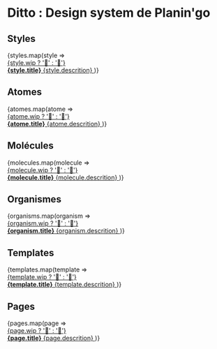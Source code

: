 



<Meta title="Ditto - Introduction" />

<style>
  {`
  .subheading {
    --mediumdark: '#999999';
    font-weight: 900;
    font-size: 13px;
    color: #999;
    letter-spacing: 6px;
    line-height: 24px;
    text-transform: uppercase;
    margin-bottom: 12px;
    margin-top: 40px;
  }

  .link-list {
    display: grid;
    grid-template-columns: 1fr;
    row-gap: 10px;
  }

  .info-status {
    margin: 0.7em;
  }

  #design-system {
    text-align: center;
    margin-bottom: 0.7em;
  }

  #styles, #atomes, #molécules, #organismes, #templates, #pages {
    margin-top: 1.7em;
  }

  @media (min-width: 620px) {
    .link-list {
      row-gap: 20px;
      column-gap: 20px;
      grid-template-columns: repeat(7, 1fr);
    }
  }

  @media all and (-ms-high-contrast:none) {
  .link-list {
      display: -ms-grid;
      -ms-grid-columns: repeat(7, 1fr);
    }
  }

  .link-item {
    padding: 20px 30px 20px 15px;
    border: 1px solid #00000010;
    border-radius: 5px;
    transition: background 150ms ease-out, border 150ms ease-out, transform 150ms ease-out;
    color: #333333;
    display: flex;
    align-items: center;
    cursor: pointer;
  }

  .link-item:hover {
    border-color: #1EA7FD50;
    transform: translate3d(0, -3px, 0);
    box-shadow: rgba(0, 0, 0, 0.08) 0 3px 10px 0;
  }

  .link-item:active {
    border-color: #1EA7FD;
    transform: translate3d(0, 0, 0);
  }

  .link-item strong {
    font-weight: 700;
    display: block;
    margin-bottom: 2px;
  }

  .link-item span {
    font-size: 14px;
    line-height: 20px;
  }

  .link-item span.link-icon {
    margin-right: 10px;
    font-size: 40px;
    width: 40px;
    height: 40px;
    line-height: 40px;
    background-size: auto 20px;
    background-repeat: no-repeat;
    background-position: left center;
  }

  .link-item div.link-icon {
    margin-right: 10px;
    width: 40px;
    min-width: 40px;
    height: 40px;
    line-height: 40px;
    background-size: auto 30px;
    background-repeat: no-repeat;
    background-position: left center;
  }

  .sbdocs {
    max-width: initial;
  }

  #docs-root {
    margin: 2em 4em;
  }

  h1 {
    text-align: center;
  }

  `}
</style>

# Ditto : Design system de Planin'go

## Styles

<div className="link-list">
  {styles.map(style =>
    <a
      key={style.id}
      className="link-item"
      href={`?path=/story/styles-${style.id}--page`}
    >
      <div className="info-status">{style.wip ? '🚧' : '🚀'}</div>
      <span>
        <strong>{style.title}</strong>
        {style.descrition}
      </span>
    </a>
  )}
</div>

## Atomes

<div className="link-list">
  {atomes.map(atome =>
    <a
      key={atome.id}
      className="link-item"
      href={`?path=/story/atomes-${atome.id}--default`}
    >
      <div className="info-status">{atome.wip ? '🚧' : '🚀'}</div>
      <span>
        <strong>{atome.title}</strong>
        {atome.descrition}
      </span>
    </a>
  )}
</div>

## Molécules

<div className="link-list">
  {molecules.map(molecule =>
    <a
      key={molecule.id}
      className="link-item"
      href={`?path=/story/molecules-${molecule.id}--default`}
    >
      <div className="info-status">{molecule.wip ? '🚧' : '🚀'}</div>
      <span>
        <strong>{molecule.title}</strong>
        {molecule.descrition}
      </span>
    </a>
  )}
</div>

## Organismes

<div className="link-list">
  {organisms.map(organism =>
    <a
      key={organism.id}
      className="link-item"
      href={`?path=/story/organisms-${organism.id}--default`}
    >
      <div className="info-status">{organism.wip ? '🚧' : '🚀'}</div>
      <span>
        <strong>{organism.title}</strong>
        {organism.descrition}
      </span>
    </a>
  )}
</div>

## Templates

<div className="link-list">
  {templates.map(template =>
    <a
      key={template.id}
      className="link-item"
      href={`?path=/story/template-${template.id}--default`}
    >
      <div className="info-status">{template.wip ? '🚧' : '🚀'}</div>
      <span>
        <strong>{template.title}</strong>
        {template.descrition}
      </span>
    </a>
  )}
</div>

## Pages

<div className="link-list">
  {pages.map(page =>
    <a
      key={page.id}
      className="link-item"
      href={`?path=/story/pages-${page.id}--default`}
    >
      <div className="info-status">{page.wip ? '🚧' : '🚀'}</div>
      <span>
        <strong>{page.title}</strong>
        {page.descrition}
      </span>
    </a>
  )}
</div>